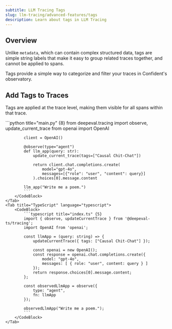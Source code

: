 ```yaml
---
subtitle: LLM Tracing Tags
slug: llm-tracing/advanced-features/tags
description: Learn about tags in LLM Tracing
---
```


## Overview

Unlike `metadata`, which can contain complex structured data, tags are simple string labels that make it easy to group related traces together, and cannot be applied to spans.

<Info>
Tags provide a simple way to categorize and filter your traces in Confident's observatory. 
</Info>

## Add Tags to Traces

Tags are applied at the trace level, making them visible for all spans within that trace.

<Tabs>
    <Tab title="Python" language="python">
        <CodeBlock>
            ```python title="main.py" {8}
            from deepeval.tracing import observe, update_current_trace
            from openai import OpenAI
            
            client = OpenAI()
            
            @observe(type="agent")
            def llm_app(query: str):
                update_current_trace(tags=["Causal Chit-Chat"])
            
                return client.chat.completions.create(
                    model="gpt-4o",
                    messages=[{"role": "user", "content": query}]
                ).choices[0].message.content
            
            llm_app("Write me a poem.")
            ```
        </CodeBlock>
    </Tab>
    <Tab title="TypeScript" language="typescript">
        <CodeBlock>
            ```typescript title="index.ts" {5}
            import { observe, updateCurrentTrace } from '@deepeval-ts/tracing';
            import OpenAI from 'openai';

            const llmApp = (query: string) => {
                updateCurrentTrace({ tags: ["Causal Chit-Chat"] });

                const openai = new OpenAI();
                const response = openai.chat.completions.create({
                    model: "gpt-4o",
                    messages: [ { role: "user", content: query } ]
                });
                return response.choices[0].message.content;
            };

            const observedLlmApp = observe({
                type: "agent",
                fn: llmApp
            });

            observedLlmApp("Write me a poem.");
            ```
        </CodeBlock>
    </Tab>

</Tabs>
